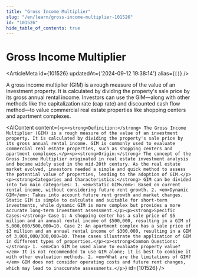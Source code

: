 ```yaml
---
title: "Gross Income Multiplier"
slug: "/en/learn/gross-income-multiplier-101526"
id: "101526"
hide_table_of_contents: true
---
```



# Gross Income Multiplier

<ArticleMeta id={101526} updatedAt={'2024-09-12 19:38:14'} alias={`[]`} />
<div className='border-solid border-b border-t-0 my-4 border-[var(--ifm-color-gray-300)]' />

A gross income multiplier (GIM) is a rough measure of the value of an investment property. It is calculated by dividing the property's sale price by its gross annual rental income. Investors can use the GIM—along with other methods like the capitalization rate (cap rate) and discounted cash flow method—to value commercial real estate properties like shopping centers and apartment complexes.

<AIContent content={`<p><strong>Definition:</strong> The Gross Income Multiplier (GIM) is a rough measure of the value of an investment property. It is calculated by dividing the property's sale price by its gross annual rental income. GIM is commonly used to evaluate commercial real estate properties, such as shopping centers and apartment complexes.</p><p><strong>Origin:</strong> The concept of the Gross Income Multiplier originated in real estate investment analysis and became widely used in the mid-20th century. As the real estate market evolved, investors needed a simple and quick method to assess the potential value of properties, leading to the adoption of GIM.</p><p><strong>Categories and Characteristics:</strong> GIM can be divided into two main categories: 1. <em>Static GIM</em>: Based on current rental income, without considering future rent growth. 2. <em>Dynamic GIM</em>: Takes into account future rent growth and market changes. Static GIM is simple to calculate and suitable for short-term investments, while dynamic GIM is more complex but provides a more accurate long-term investment assessment.</p><p><strong>Specific Cases:</strong> Case 1: A shopping center has a sale price of $5 million and an annual rental income of $500,000, resulting in a GIM of 5,000,000/500,000=10. Case 2: An apartment complex has a sale price of $3 million and an annual rental income of $300,000, resulting in a GIM of 3,000,000/300,000=10. These cases illustrate the application of GIM in different types of properties.</p><p><strong>Common Questions:</strong> 1. <em>Can GIM be used alone to evaluate property value?</em> It is not recommended to use GIM alone; it is best to combine it with other evaluation methods. 2. <em>What are the limitations of GIM?</em> GIM does not consider operating costs and future rent changes, which may lead to inaccurate assessments.</p>`} id={101526} />
